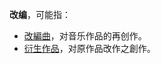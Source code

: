 '''改编'''，可能指：

*[[改編曲|改編曲]]，对音乐作品的再创作。
*[[衍生作品|衍生作品]]，对原作品改作之創作。

{{Disambig|G|Cat=二字消歧义}}{{Authority control}}